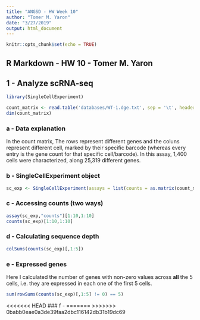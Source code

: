 ```yaml
---
title: "ANGSD - HW Week 10"
author: "Tomer M. Yaron"
date: "3/27/2019"
output: html_document
---
```


```r
knitr::opts_chunk$set(echo = TRUE)
```

## R Markdown - HW 10 - Tomer M. Yaron

## 1 - Analyze scRNA-seq

```r

library(SingleCellExperiment)

count_matrix <- read.table('databases/WT-1.dge.txt', sep = '\t', header = TRUE, row.names = 1)
dim(count_matrix)

```

### a - Data explanation

In the count matrix, The rows represent different genes and the coluns represent different cell, marked by their specific barcode (whereas every entry is the gene count for that specific cell/barcode). In this assay, 1,400 cells were characterized, along 25,319 different genes.

### b - SingleCellExperiment object

```r

sc_exp <- SingleCellExperiment(assays = list(counts = as.matrix(count_matrix)))

```

### c - Accessing counts (two ways)

```r

assay(sc_exp,"counts")[1:10,1:10]
counts(sc_exp)[1:10,1:10]

```

### d - Calculating sequence depth

```r

colSums(counts(sc_exp)[,1:5])

```

### e - Expressed genes

Here I calculated the number of genes with non-zero values across **all** the 5 cells, i.e. they are expressed in each one of the first 5 cells.

```r

sum(rowSums(counts(sc_exp)[,1:5] != 0) == 5)

```

<<<<<<< HEAD
### f - 
=======
>>>>>>> 0babb0eae0a3de39faa2dbc116142db31b19dc69

 